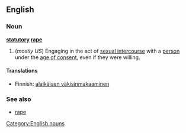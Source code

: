 ==English==
===Noun===
'''[[statutory]] [[rape]]'''
{{wikipedia}}
# (''mostly US'') Engaging in the act of [[sexual intercourse]] with a [[person]] under the [[age of consent]], even if they were willing.

====Translations====
*Finnish: [[alaikäisen väkisinmakaaminen]]

===See also===
* [[rape]]

[[Category:English nouns]]